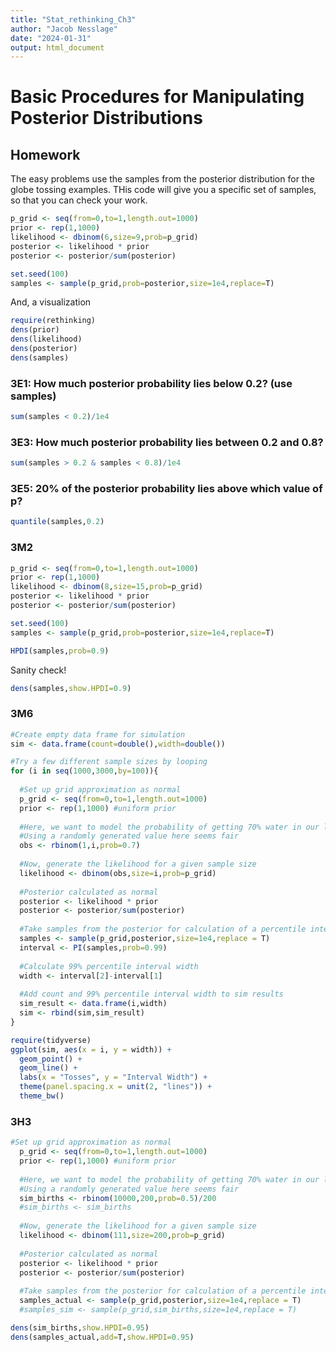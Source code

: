 ```yaml
---
title: "Stat_rethinking_Ch3"
author: "Jacob Nesslage"
date: "2024-01-31"
output: html_document
---
```

# Basic Procedures for Manipulating Posterior Distributions


## Homework 

The easy problems use the samples from the posterior distribution for the globe tossing examples. THis code will give you a specific set of samples, so that you can check your work.

```r
p_grid <- seq(from=0,to=1,length.out=1000)
prior <- rep(1,1000)
likelihood <- dbinom(6,size=9,prob=p_grid)
posterior <- likelihood * prior
posterior <- posterior/sum(posterior)

set.seed(100)
samples <- sample(p_grid,prob=posterior,size=1e4,replace=T)
```

And, a visualization

```r
require(rethinking)
dens(prior)
dens(likelihood)
dens(posterior)
dens(samples)
```


### 3E1: How much posterior probability lies below 0.2? (use samples)
```r
sum(samples < 0.2)/1e4
```

### 3E3: How much posterior probability lies between 0.2 and 0.8?
```r
sum(samples > 0.2 & samples < 0.8)/1e4
```


### 3E5: 20% of the posterior probability lies above which value of p?
```r
quantile(samples,0.2)
```

### 3M2
```r
p_grid <- seq(from=0,to=1,length.out=1000)
prior <- rep(1,1000)
likelihood <- dbinom(8,size=15,prob=p_grid)
posterior <- likelihood * prior
posterior <- posterior/sum(posterior)

set.seed(100)
samples <- sample(p_grid,prob=posterior,size=1e4,replace=T)

HPDI(samples,prob=0.9)
```
Sanity check!

```r
dens(samples,show.HPDI=0.9)
```


### 3M6
```r
#Create empty data frame for simulation
sim <- data.frame(count=double(),width=double())

#Try a few different sample sizes by looping
for (i in seq(1000,3000,by=100)){
  
  #Set up grid approximation as normal
  p_grid <- seq(from=0,to=1,length.out=1000)
  prior <- rep(1,1000) #uniform prior
  
  #Here, we want to model the probability of getting 70% water in our likelihood
  #Using a randomly generated value here seems fair
  obs <- rbinom(1,i,prob=0.7)
  
  #Now, generate the likelihood for a given sample size
  likelihood <- dbinom(obs,size=i,prob=p_grid)
  
  #Posterior calculated as normal
  posterior <- likelihood * prior
  posterior <- posterior/sum(posterior)
  
  #Take samples from the posterior for calculation of a percentile interval
  samples <- sample(p_grid,posterior,size=1e4,replace = T)
  interval <- PI(samples,prob=0.99)
  
  #Calculate 99% percentile interval width
  width <- interval[2]-interval[1]
  
  #Add count and 99% percentile interval width to sim results
  sim_result <- data.frame(i,width)
  sim <- rbind(sim,sim_result)
}
```

```r
require(tidyverse)
ggplot(sim, aes(x = i, y = width)) +
  geom_point() +
  geom_line() +
  labs(x = "Tosses", y = "Interval Width") +
  theme(panel.spacing.x = unit(2, "lines")) +
  theme_bw()
```


### 3H3
```r
#Set up grid approximation as normal
  p_grid <- seq(from=0,to=1,length.out=1000)
  prior <- rep(1,1000) #uniform prior
  
  #Here, we want to model the probability of getting 70% water in our likelihood
  #Using a randomly generated value here seems fair
  sim_births <- rbinom(10000,200,prob=0.5)/200
  #sim_births <- sim_births
  
  #Now, generate the likelihood for a given sample size
  likelihood <- dbinom(111,size=200,prob=p_grid)
  
  #Posterior calculated as normal
  posterior <- likelihood * prior
  posterior <- posterior/sum(posterior)
  
  #Take samples from the posterior for calculation of a percentile interval
  samples_actual <- sample(p_grid,posterior,size=1e4,replace = T)
  #samples_sim <- sample(p_grid,sim_births,size=1e4,replace = T)
```

```r
dens(sim_births,show.HPDI=0.95)
dens(samples_actual,add=T,show.HPDI=0.95)
```

